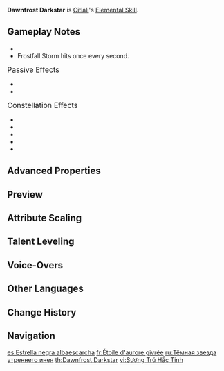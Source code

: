 {{Talent Infobox
|image         = Talent Dawnfrost Darkstar.png
|character     = Citlali
|type          = Elemental Skill
|info          = Invoking secret pacts passed down by her tribe over the millennia, Citlali deploys an Opal [[Shield]] and calls forth "Obsidian Tzitzimitl: Itzpapa," a creature that is (reputedly) terrifying beyond compare, dealing Nightsoul-aligned {{Color|AoE Cryo DMG}}.<br><br>The Opal Shield's DMG absorption scales based on Citlali's [[Elemental Mastery]], and absorbs {{Color|Cryo DMG}} with 250% efficiency. When it is deployed, it will cause Citlali to briefly be affected by {{Color|Cryo}}.<br><br>After using this skill, Citlali gains 24 [[Nightsoul point]]s and enters the [[Nightsoul's Blessing]] state.<br><br>'''Nightsoul's Blessing: Citlali'''<br>When Itzpapa leaves the field, Citlali exits the Nightsoul's Blessing state.<br><br>'''Itzpapa'''<ul><li>Itzpapa will follow the character.</li><li>If Citlali has at least 50 Nightsoul points, Itzpapa enters the Opal Fire state and continuously consumes Nightsoul points to whip up a Frostfall Storm that follows the character around and attacks opponents within its AoE, dealing Nightsoul-aligned {{Color|Cryo DMG}}.</li><li>When Citlali's Nightsoul points are fully depleted, Itzpapa's Opal Fire state also ends.</li></ul>
|CD            = 16s
|energyCost    = 
|scale_att1    = ATK
|scale_att2    = Elemental Mastery
|utility1      = Shield
|utility2      = Frozen to Self
|utility3      = Nightsoul's Blessing
|utility4      = Nightsoul Point
|arkhe         = 
}}
{{Description|Usually, the wills that symbolize different stars cannot coexist, for how can purest black be reflected in purest white?<br>Be that as it may, Citlali has never harbored a particular preference for colors themselves, and that is just how things played out.}}
'''Dawnfrost Darkstar''' is [[Citlali]]'s [[Elemental Skill]].

==Gameplay Notes==
* {{Talent Note|particles|Obsidian Tzitzimitl DMG|5}}
* Frostfall Storm hits once every second.

;<big>Passive Effects</big>
* {{Talent Note|ascension|1|Mamaloaco's Frigid Rain}}
* {{Talent Note|ascension|2|Itzpapalotl's Star Garments}}

;<big>Constellation Effects</big>
* {{Talent Note|constellation|1|Radiant Blades of Centzon Mimixcoah}}
* {{Talent Note|constellation|2|Heart Devourer's Travail}}
* {{Talent Note|constellation|3|Cloud Serpent's Feathered Crown}}
* {{Talent Note|constellation|4|Death Defier's Spirit Skull}}
* {{Talent Note|constellation|6|Teoiztac's Secret Pact}}

==Advanced Properties==
{{Advanced Properties
|title   = Obsidian Tzitzimitl DMG
|gu      = 1U
|icdtag  = none
|poise   = 75
|impulse = 3

|title2   = Frostfall Storm DMG
|gu2      = 1U
|icdtag2  = Frostfall Storm
|icdtype2 = 1.5s
|poise2   = 35
|impulse2 = 1
}}

==Preview==
{{Preview
|file1    = Dawnfrost Darkstar Opal Shield Preview
|caption1 = Opal Shield 

|file2    = Dawnfrost Darkstar Itzpapa Preview
|caption2 = Itzpapa
}}

==Attribute Scaling==
{{Talent Scaling
|levels=13
|order=obsidiantzitzimitldmg,shielddmgabsorption,shieldduration,itzpapaduration,itzpapaopalfirenightsoulpointconsumption,frostfallstormdmg,nightsoulpointlimit,cd
|titles=Obsidian Tzitzimitl DMG (%),Shield DMG Absorption,Shield Duration,Itzpapa Duration,Itzpapa: Opal Fire Nightsoul Point Consumption,Frostfall Storm DMG (%),Nightsoul Point Limit,CD
|obsidiantzitzimitldmg_1=72.96
|obsidiantzitzimitldmg_2=78.43
|obsidiantzitzimitldmg_3=83.9
|obsidiantzitzimitldmg_4=91.2
|obsidiantzitzimitldmg_5=96.67
|obsidiantzitzimitldmg_6=102.14
|obsidiantzitzimitldmg_7=109.44
|obsidiantzitzimitldmg_8=116.74
|obsidiantzitzimitldmg_9=124.03
|obsidiantzitzimitldmg_10=131.33
|obsidiantzitzimitldmg_11=138.62
|obsidiantzitzimitldmg_12=145.92
|obsidiantzitzimitldmg_13=155.04
|shielddmgabsorption_1=576% Elemental Mastery + 1387
|shielddmgabsorption_2=619.2% Elemental Mastery + 1525
|shielddmgabsorption_3=662.4% Elemental Mastery + 1676
|shielddmgabsorption_4=720% Elemental Mastery + 1837
|shielddmgabsorption_5=763.2% Elemental Mastery + 2011
|shielddmgabsorption_6=806.4% Elemental Mastery + 2196
|shielddmgabsorption_7=864% Elemental Mastery + 2392
|shielddmgabsorption_8=921.6% Elemental Mastery + 2600
|shielddmgabsorption_9=979.2% Elemental Mastery + 2820
|shielddmgabsorption_10=1036.8% Elemental Mastery + 3051
|shielddmgabsorption_11=1094.4% Elemental Mastery + 3294
|shielddmgabsorption_12=1152% Elemental Mastery + 3548
|shielddmgabsorption_13=1224% Elemental Mastery + 3814
|shieldduration=20s
|itzpapaduration=20s
|itzpapaopalfirenightsoulpointconsumption=8 per Second
|frostfallstormdmg_1=17.02
|frostfallstormdmg_2=18.3
|frostfallstormdmg_3=19.58
|frostfallstormdmg_4=21.28
|frostfallstormdmg_5=22.56
|frostfallstormdmg_6=23.83
|frostfallstormdmg_7=25.54
|frostfallstormdmg_8=27.24
|frostfallstormdmg_9=28.94
|frostfallstormdmg_10=30.64
|frostfallstormdmg_11=32.35
|frostfallstormdmg_12=34.05
|frostfallstormdmg_13=36.18
|nightsoulpointlimit=100
|cd=16s
}}

==Talent Leveling==
{{Talent Upgrade|Citlali}}

==Voice-Overs==
{{Talent VO}}

==Other Languages==
{{Other Languages
|en       = Dawnfrost Darkstar
|zhs      = 霜昼黑星
|zhs_rm   = Shuāngzhòu Hēixīng
|zht      = 霜晝黑星
|zht_rm   = Shuāngzhòu Hēixīng
|zh_tl    = Frostdawn Darkstar
|ja       = 霜暁の黒星
|ja_rm    = Sougyou no Kuroboshi{{Assumed}}
|ja_tl    = Frostdawn Darkstar
|ko       = 검은 서리별
|ko_rm    = 
|ko_tl    = 
|es       = Estrella negra albaescarcha
|es_tl    = Dawnfrost Black Star
|fr       = Étoile d'aurore givrée
|fr_tl    = Frosted Dawn Star
|ru       = Тёмная звезда утреннего инея
|ru_tl    = 
|th       = Dawnfrost Darkstar
|vi       = Sương Trú Hắc Tinh
|vi_tl    = 
|de       = Schwarzer Stern am frostigen Tag
|de_tl    = Black Star on a Frosty Day
|id       = Dawnfrost Darkstar
|pt       = Estrela Escura do Alvorecer Gelado
|pt_tl    = 
|tr       = Şafak Ayazının Karanlık Yıldızı
|tr_tl    = 
|it       = Stella nera Albagelo
|it_tl    = 
}}

==Change History==
{{Change History|5.3}}

==Navigation==
{{Talent Navbox|Citlali}}

[[es:Estrella negra albaescarcha]]
[[fr:Étoile d'aurore givrée]]
[[ru:Тёмная звезда утреннего инея]]
[[th:Dawnfrost Darkstar]]
[[vi:Sương Trú Hắc Tinh]]
